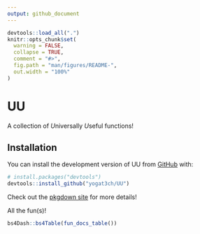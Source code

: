 ```yaml
---
output: github_document
---
```


<!-- README.md is generated from README.Rmd. Please edit that file -->

```r
devtools::load_all(".")
knitr::opts_chunk$set(
  warning = FALSE,
  collapse = TRUE,
  comment = "#>",
  fig.path = "man/figures/README-",
  out.width = "100%"
)
```

# UU

<!-- badges: start -->
<!-- badges: end -->

A collection of *U*niversally *U*seful functions!

## Installation

You can install the development version of UU from [GitHub](https://github.com/) with:

``` r
# install.packages("devtools")
devtools::install_github("yogat3ch/UU")
```
Check out the [pkgdown site](https://yogat3ch.github.io/UU/) for more details!

All the fun(s)!

```r
bs4Dash::bs4Table(fun_docs_table()) 
```

